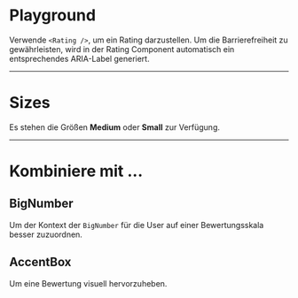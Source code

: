 # Playground

Verwende `<Rating />`, um ein Rating darzustellen. Um die Barrierefreiheit zu gewährleisten, wird in der Rating Component automatisch ein entsprechendes ARIA-Label generiert.

<LiveCodeEditor />

---

# Sizes

Es stehen die Größen **Medium** oder **Small** zur Verfügung.

<LiveCodeEditor example="size" editorCollapsed />

---

# Kombiniere mit ...

## BigNumber

Um der Kontext der `BigNumber` für die User auf einer Bewertungsskala besser zuzuordnen. 

<LiveCodeEditor example="big-number" editorCollapsed />

## AccentBox

Um eine Bewertung visuell hervorzuheben. 

<LiveCodeEditor example="accent-box" editorCollapsed />
